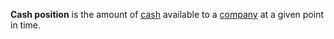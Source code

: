 '''Cash position''' is the amount of [[cash]] available to a [[company]] at a given point in time.


{{finance-stub}}